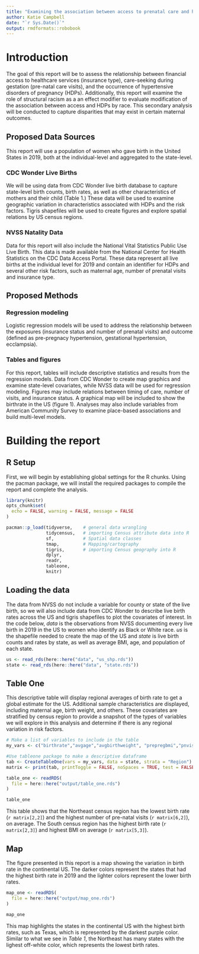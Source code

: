 ```yaml
---
title: "Examining the association between access to prenatal care and hypertensive disorders of pregnancy"
author: Katie Campbell
date: "`r Sys.Date()`"
output: rmdformats::robobook
---
```


# Introduction
The goal of this report will be to assess the relationship between financial access to healthcare services (insurance type), care-seeking during gestation (pre-natal care visits), and the occurrence of hypertensive disorders of pregnancy (HDPs). Additionally, this report will examine the role of structural racism as a an effect modifier to evaluate modification of the association between access and HDPs by race. This secondary analysis will be conducted to capture disparities that may exist in certain maternal outcomes.

## Proposed Data Sources
This report will use a population of women who gave birth in the United States in 2019, both at the individual-level and aggregated to the state-level.

### CDC Wonder Live Births
We will be using data from CDC Wonder live birth database to capture state-level birth counts, birth rates, as well as other characteristics of mothers and their child (Table 1.) These data will be used to examine geographic variation in characteristics associated with HDPs and the risk factors. Tigris shapefiles will be used to create figures and explore spatial relations by US census regions.

### NVSS Natality Data
Data for this report will also include the National Vital Statistics Public Use Live Birth. This data is made available from the National Center for Health Statistics on the CDC Data Access Portal. These data represent all live births at the individual level for 2019 and contain an identifier for HDPs and several other risk factors, such as maternal age, number of prenatal visits and insurance type.

## Proposed Methods
### Regression modeling 
Logistic regression models will be used to address the relationship between the exposures (insurance status and number of prenatal visits) and outcome (defined as pre-pregnacy hypertension, gestational hypertension, ecclampsia). 

### Tables and figures 
For this report, tables will include descriptive statistics and results from the regression models. Data from CDC Wonder to create map graphics and examine state-level covariates, while NVSS data will be used for regression modeling. Figures may include relations between timing of care, number of visits, and insurance status. A graphical map will be included to show the birthrate in the US (figure 1). Analyses may also include variables from American Community Survey to examine place-based associations and build multi-level models. 


# Building the report

## R Setup 
First, we will begin by establishing global settings for the R chunks. Using the pacman package, we will install the required packages to compile the report and complete the analysis.

```r

library(knitr)
opts_chunk$set(
  echo = FALSE, warning = FALSE, message = FALSE
)
```

```r

pacman::p_load(tidyverse,    # general data wrangling
               tidycensus,   # importing Census attribute data into R
               sf,           # Spatial data classes
               tmap,         # Mapping/cartography
               tigris,       # importing Census geography into R
               dplyr,
               readr,
               tableone,
               knitr)       

```

## Loading the data

The data from NVSS do not include a variable for county or state of the live birth, so we will also include data from CDC Wonder to describe live birth rates across the US and tigris shapefiles to plot the covariates of interest. In the code below, *data* is the observations from NVSS documenting every live birth in 2019 in the US to women who identify as Black or White race. *us* is the shapefile needed to create the map of the US and *state* is live birth counts and rates by state, as well as average BMI, age, and population of each state. 


```r

us <- read_rds(here::here("data", "us_shp.rds"))
state <- read_rds(here::here("data", "state.rds"))

```

## Table One

This descriptive table will display regional averages of birth rate to get a global estimate for the US. Additional sample characteristics are displayed, including maternal age, birth weight, and others. These covariates are stratified by census region to provide a snapshot of the types of variables we will explore in this analysis and determine if there is any regional variation in risk factors. 

```r
# Make a list of variables to include in the table
my_vars <- c("birthrate","avgage","avgbirthweight", "prepregbmi","pnvisits")

#Use tableone package to make a descriptive dataframe
tab <- CreateTableOne(vars = my_vars, data = state, strata = "Region")
matrix <- print(tab, printToggle = FALSE, noSpaces = TRUE, test = FALSE)
```

```r

table_one <- readRDS(
  file = here::here("output/table_one.rds")
)

table_one

```



This table shows that the Northeast census region has the lowest birth rate (`r matrix[2,2]`) and the highest number of pre-natal visits (`r matrix[6,2]`), on average. The South census region has the highest birth rate (`r matrix[2,3]`) and highest BMI on average (`r matrix[5,3]`). 

## Map 

The figure presented in this report is a map showing the variation in birth rate in the continental US. The darker colors represent the states that had the highest birth rate in 2019 and the lighter colors represent the lower birth rates. 

```r

map_one <- readRDS(
  file = here::here("output/map_one.rds")
)

map_one
```


This map highlights the states in the continental US with the highest birth rates, such as Texas, which is represented by the darkest purple color. Similar to what we see in *Table 1*, the Northeast has many states with the lighest off-white color, which represents the lowest birth rates. 




